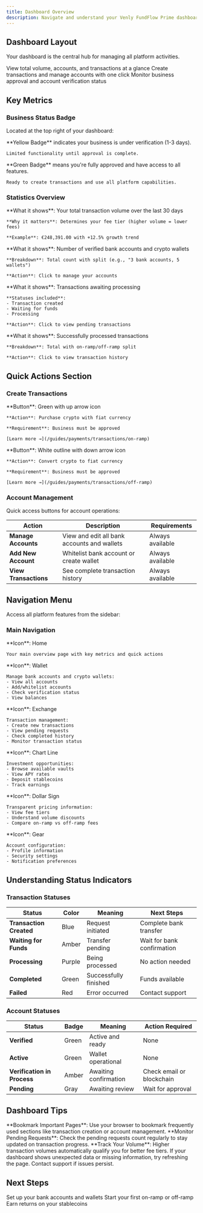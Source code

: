 ```yaml
---
title: Dashboard Overview
description: Navigate and understand your Venly FundFlow Prime dashboard
---
```


## Dashboard Layout

Your dashboard is the central hub for managing all platform activities.

<CardGroup cols={3}>
  <Card title="Overview Metrics" icon="chart-bar">
    View total volume, accounts, and transactions at a glance
  </Card>
  <Card title="Quick Actions" icon="bolt">
    Create transactions and manage accounts with one click
  </Card>
  <Card title="Status Indicators" icon="circle-check">
    Monitor business approval and account verification status
  </Card>
</CardGroup>

## Key Metrics

### Business Status Badge

Located at the top right of your dashboard:

<Tabs>
  <Tab title="Application in Process">
    **Yellow Badge** indicates your business is under verification (1-3 days).
    
    Limited functionality until approval is complete.
  </Tab>
  
  <Tab title="Approved Business">
    **Green Badge** means you're fully approved and have access to all features.
    
    Ready to create transactions and use all platform capabilities.
  </Tab>
</Tabs>

### Statistics Overview

<CardGroup cols={2}>
  <Card title="Total Volume" icon="trending-up">
    **What it shows**: Your total transaction volume over the last 30 days
    
    **Why it matters**: Determines your fee tier (higher volume = lower fees)
    
    **Example**: €248,391.00 with +12.5% growth trend
  </Card>
  
  <Card title="Active Accounts" icon="wallet">
    **What it shows**: Number of verified bank accounts and crypto wallets
    
    **Breakdown**: Total count with split (e.g., "3 bank accounts, 5 wallets")
    
    **Action**: Click to manage your accounts
  </Card>
  
  <Card title="Pending Requests" icon="clock">
    **What it shows**: Transactions awaiting processing
    
    **Statuses included**:
    - Transaction created
    - Waiting for funds
    - Processing
    
    **Action**: Click to view pending transactions
  </Card>
  
  <Card title="Completed Transactions" icon="check-circle">
    **What it shows**: Successfully processed transactions
    
    **Breakdown**: Total with on-ramp/off-ramp split
    
    **Action**: Click to view transaction history
  </Card>
</CardGroup>

## Quick Actions Section

### Create Transactions

<Steps>
  <Step title="Create On-Ramp">
    **Button**: Green with up arrow icon
    
    **Action**: Purchase crypto with fiat currency
    
    **Requirement**: Business must be approved
    
    [Learn more →](/guides/payments/transactions/on-ramp)
  </Step>
  
  <Step title="Create Off-Ramp">
    **Button**: White outline with down arrow icon
    
    **Action**: Convert crypto to fiat currency
    
    **Requirement**: Business must be approved
    
    [Learn more →](/guides/payments/transactions/off-ramp)
  </Step>
</Steps>

### Account Management

Quick access buttons for account operations:

| Action | Description | Requirements |
|--------|-------------|--------------|
| **Manage Accounts** | View and edit all bank accounts and wallets | Always available |
| **Add New Account** | Whitelist bank account or create wallet | Always available |
| **View Transactions** | See complete transaction history | Always available |

## Navigation Menu

Access all platform features from the sidebar:

### Main Navigation

<AccordionGroup>
  <Accordion title="Dashboard">
    **Icon**: Home
    
    Your main overview page with key metrics and quick actions
  </Accordion>
  
  <Accordion title="Accounts">
    **Icon**: Wallet
    
    Manage bank accounts and crypto wallets:
    - View all accounts
    - Add/whitelist accounts
    - Check verification status
    - View balances
  </Accordion>
  
  <Accordion title="Transactions">
    **Icon**: Exchange
    
    Transaction management:
    - Create new transactions
    - View pending requests
    - Check completed history
    - Monitor transaction status
  </Accordion>
  
  <Accordion title="Yield">
    **Icon**: Chart Line
    
    Investment opportunities:
    - Browse available vaults
    - View APY rates
    - Deposit stablecoins
    - Track earnings
  </Accordion>
  
  <Accordion title="Fees">
    **Icon**: Dollar Sign
    
    Transparent pricing information:
    - View fee tiers
    - Understand volume discounts
    - Compare on-ramp vs off-ramp fees
  </Accordion>
  
  <Accordion title="Settings">
    **Icon**: Gear
    
    Account configuration:
    - Profile information
    - Security settings
    - Notification preferences
  </Accordion>
</AccordionGroup>

## Understanding Status Indicators

### Transaction Statuses

| Status | Color | Meaning | Next Steps |
|--------|-------|---------|------------|
| **Transaction Created** | Blue | Request initiated | Complete bank transfer |
| **Waiting for Funds** | Amber | Transfer pending | Wait for bank confirmation |
| **Processing** | Purple | Being processed | No action needed |
| **Completed** | Green | Successfully finished | Funds available |
| **Failed** | Red | Error occurred | Contact support |

### Account Statuses

| Status | Badge | Meaning | Action Required |
|--------|-------|---------|-----------------|
| **Verified** | Green | Active and ready | None |
| **Active** | Green | Wallet operational | None |
| **Verification in Process** | Amber | Awaiting confirmation | Check email or blockchain |
| **Pending** | Gray | Awaiting review | Wait for approval |

## Dashboard Tips

<Tip>
  **Bookmark Important Pages**: Use your browser to bookmark frequently used sections like transaction creation or account management.
</Tip>

<Tip>
  **Monitor Pending Requests**: Check the pending requests count regularly to stay updated on transaction progress.
</Tip>

<Tip>
  **Track Your Volume**: Higher transaction volumes automatically qualify you for better fee tiers.
</Tip>

<Warning>
  If your dashboard shows unexpected data or missing information, try refreshing the page. Contact support if issues persist.
</Warning>


## Next Steps

<CardGroup cols={3}>
  <Card title="Manage Accounts" icon="wallet" href="/guides/payments/accounts/overview">
    Set up your bank accounts and wallets
  </Card>
  <Card title="Create Transaction" icon="exchange" href="/guides/payments/transactions/overview">
    Start your first on-ramp or off-ramp
  </Card>
  <Card title="Explore Yield" icon="chart-line" href="/guides/payments/yield/overview">
    Earn returns on your stablecoins
  </Card>
</CardGroup>
